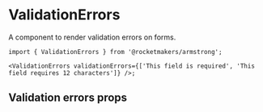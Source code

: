 

<Meta title="Components/ValidationErrors" component={ValidationErrors} />

# ValidationErrors

A component to render validation errors on forms.

<Canvas of={ValidationErrorsStories.Default} layout="centered" sourceState="none" />

```tsx
import { ValidationErrors } from '@rocketmakers/armstrong';

<ValidationErrors validationErrors={['This field is required', 'This field requires 12 characters']} />;
```

## Validation errors props

<ArgTypes of={ValidationErrors} />
